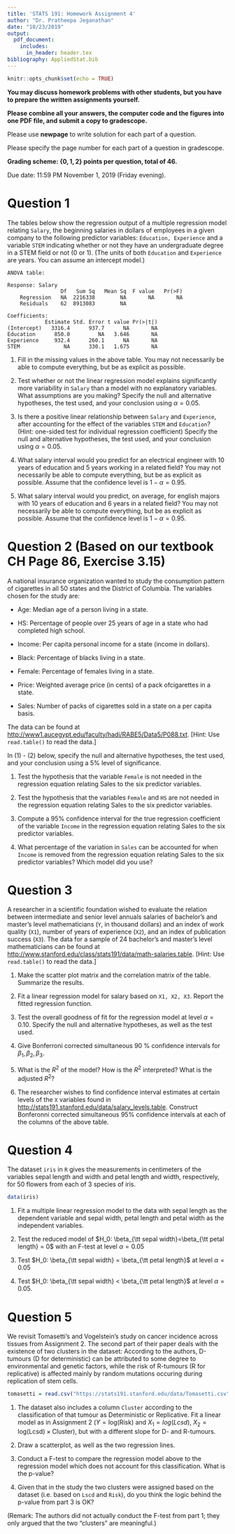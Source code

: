 ```yaml
---
title: 'STATS 191: Homework Assignment 4'
author: "Dr. Pratheepa Jeganathan"
date: "10/23/2019"
output: 
  pdf_document:
    includes:
      in_header: header.tex
bibliography: AppliedStat.bib
---
```


```r
knitr::opts_chunk$set(echo = TRUE)
```


**You may discuss homework problems with other students, but you have to prepare the written assignments yourself.**

**Please combine all your answers, the computer code and the figures into one PDF file, and submit a copy to gradescope.**

\rc Please use **newpage** to write solution for each part of a question.\bc

\rc Please specify the page number for each part of a question in gradescope. \bc

<!-- \rc You cannot submit multiple answers for a question. \bc -->

**Grading scheme: $\left\lbrace 0, 1, 2\right\rbrace$ points per question, total of 46.**


\rc Due date: 11:59 PM November 1, 2019 (Friday evening).\bc


# Question 1

The tables below show the regression output of a multiple regression model relating `Salary`, the beginning salaries in dollars of employees in a given company to the following predictor variables: `Education, Experience` and a variable `STEM` indicating whether or not they have an undergraduate degree in a STEM field or not (0 or 1). (The units of both `Education` and `Experience` are years. You can assume an intercept model.)

    ANOVA table:

    Response: Salary
                     Df   Sum Sq   Mean Sq  F value   Pr(>F)    
        Regression   NA  2216338        NA       NA       NA 
        Residuals    62  8913083        NA      

    Coefficients:
                Estimate Std. Error t value Pr(>|t|)
    (Intercept)   3316.4      937.7      NA       NA
    Education      850.0         NA   3.646       NA
    Experience     932.4      260.1      NA       NA
    STEM              NA      330.1   1.675       NA
    
(1) Fill in the missing values in the above table. You may not necessarily be able to compute everything, but be as explicit as possible.

(2) Test whether or not the linear regression model explains significantly more variability in `Salary` than a model with no explanatory variables. What assumptions are you making? Specify the null and alternative hypotheses, the test used, and your conclusion using $\alpha=0.05$.

(3) Is there a positive linear relationship between `Salary` and `Experience`, after accounting for the effect of the variables `STEM` and  `Education`? (Hint: one-sided test for individual regression coefficient) Specify the null and alternative hypotheses, the test used, and your conclusion using $\alpha=0.05$.

(4) What salary interval would you predict for an electrical engineer with 10 years of education and 5 years working in a related field? You may not necessarily be able to compute everything, but be as explicit as possible. Assume that the confidence level is $1-\alpha=0.95$.  

(5) What salary interval would you predict, on average, for english majors with 10 years of education and 6 years in a related field? You may not necessarily be able to compute everything, but be as explicit as possible. Assume that the confidence level is $1-\alpha=0.95$. 

# Question 2 (Based on our textbook **CH** Page 86, Exercise 3.15)

A national insurance organization wanted to study the consumption pattern of cigarettes in all 50 states and the District of Columbia. The variables chosen for the study are:

* Age: Median age of a person living in a state.

* HS: Percentage of people over 25 years of age in a state who had completed high school.

* Income: Per capita personal income for a state (income in dollars).

* Black: Percentage of blacks living in a state.

* Female: Percentage of females living in a state.

* Price: Weighted average price (in cents) of a pack ofcigarettes in a state.

* Sales: Number of packs of cigarettes sold in a state on a per capita basis.

The data can be found at [http://www1.aucegypt.edu/faculty/hadi/RABE5/Data5/P088.txt](http://www1.aucegypt.edu/faculty/hadi/RABE5/Data5/P088.txt). [Hint: Use `read.table()` to read the data.]

In (1) - (2) below, specify the null and alternative hypotheses, the test used, and your conclusion using a 5% level of significance.

(1) Test the hypothesis that the variable `Female` is not needed in the regression equation relating Sales to the six predictor variables.

(2) Test the hypothesis that the variables `Female` and `HS` are not needed in the regression equation relating Sales to the six predictor variables.

(3) Compute a 95% confidence interval for the true regression coefficient of the variable `Income` in the regression equation relating Sales to the six predictor variables.

(4) What percentage of the variation in `Sales` can be accounted for when `Income` is removed from the regression equation relating Sales to the six predictor variables? Which model did you use?

# Question 3 

A researcher in a scientific foundation wished to evaluate the relation between intermediate and senior level annuals salaries of bachelor’s and master’s level mathematicians (`Y`, in thousand dollars) and an index of work quality (`X1`), number of years of experience (`X2`), and an index of publication success (`X3`). The data for a sample of 24 bachelor’s and master’s level mathematicians can be found at [http://www.stanford.edu/class/stats191/data/math-salaries.table](http://www.stanford.edu/class/stats191/data/math-salaries.table). [Hint: Use `read.table()` to read the data.]

(1) Make the scatter plot matrix and the correlation matrix of the table. Summarize the results.

(2) Fit a linear regression model for salary based on `X1, X2, X3`. Report the fitted regression function.

(3) Test the overall goodness of fit for the regression model at level $\alpha = 0.10$. Specify the null and alternative hypotheses, as well as the test used.

(4) Give Bonferroni corrected simultaneous 90 % confidence intervals for $\beta_1, \beta_2, \beta_3$.

(5) What is the $R^2$ of the model? How is the $R^2$ interpreted? What is the adjusted $R^2$?

(6) The researcher wishes to find confidence interval estimates at certain levels of the `X` variables found in [http://stats191.stanford.edu/data/salary_levels.table](http://stats191.stanford.edu/data/salary_levels.table). Construct Bonferonni corrected simultaneous 95% confidence intervals at each of the columns of the above table.


# Question 4

The	dataset	`iris`	in `R`	gives the measurements in centimeters of the variables sepal length and width and petal length and width, respectively, for 50 flowers from each of 3 species of iris. 

```R
data(iris)
```

(1) Fit a multiple linear regression model to the data with sepal length as the dependent variable and sepal width, petal length and petal width as the independent variables. 

(2) Test the reduced model of $H_0: \beta_{\tt sepal width}=\beta_{\tt petal length} = 0$ with an F-test at level $\alpha=0.05$

(3) Test $H_0: \beta_{\tt sepal width} = \beta_{\tt petal length}$ at level $\alpha=0.05$

(4) Test $H_0: \beta_{\tt sepal width} < \beta_{\tt petal length}$ at level $\alpha=0.05$.


# Question 5 

We revisit Tomasetti's and Vogelstein's study on cancer incidence across tissues from Assignment 2. The second part of their paper deals with the existence of two clusters in the dataset: According to the authors, D-tumours (D for deterministic) can be attributed to some degree to environmental and genetic factors, while the risk of R-tumours (R for replicative) is affected mainly by random mutations occuring during replication of stem cells.
```r
tomasetti = read.csv("https://stats191.stanford.edu/data/Tomasetti.csv")
```

(1) The dataset also includes a column `Cluster` according to the classification of that tumour as Deterministic or Replicative. Fit a linear model as in Assignment 2 ($Y = \text{log(Risk)}$ and $X_{1} = log(Lcsd)$, $X_{2} = \text{log(Lcsd)} \times \text{Cluster}$), but with a different slope for D- and R-tumours. 

(2) Draw a scatterplot, as well as the two regression lines.

(3) Conduct a F-test to compare the regression model above to the regression model which does not account for this classification. What is the p-value?

(4) Given that in the study the two clusters were assigned based on the dataset (i.e. based on `Lscd` and `Risk`), do you think the logic behind the p-value from part 3 is OK?

(Remark: The authors did not actually conduct the F-test from part 1; they only argued that the two "clusters" are meaningful.)
